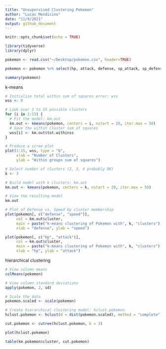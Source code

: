 ```yaml
---
title: "Unsupervised Clustering Pokemon"
author: "Lucas Mendicino"
date: "11/9/2021"
output: github_document
---
```

```r
knitr::opts_chunk$set(echo = TRUE)
```


```r
library(tidyverse)
library(dplyr)
```


```r
pokemon <- read.csv("~/Desktop/pokemon.csv", header=TRUE)

pokemon <- pokemon %>% select(hp, attack, defense, sp_attack, sp_defense, speed)
```

```r
summary(pokemon)

```

k-means
```r
# Initialize total within sum of squares error: wss
wss <- 0

# Look over 1 to 15 possible clusters
for (i in 1:15) {
  # Fit the model: km.out
  km.out <- kmeans(pokemon, centers = i, nstart = 20, iter.max = 50)
  # Save the within cluster sum of squares
  wss[i] <- km.out$tot.withinss
}

# Produce a scree plot
plot(1:15, wss, type = "b", 
     xlab = "Number of Clusters", 
     ylab = "Within groups sum of squares")

# Select number of clusters (2, 3, 4 probably OK)
k <- 3

# Build model with k clusters: km.out
km.out <- kmeans(pokemon, centers = k, nstart = 20, iter.max = 50)

# View the resulting model
km.out

# Plot of Defense vs. Speed by cluster membership
plot(pokemon[, c("defense", "speed")],
     col = km.out$cluster,
     main = paste("k-means clustering of Pokemon with", k, "clusters"),
     xlab = "defense", ylab = "speed")

```

```r

plot(pokemon[, c("hp", "attack")],
     col = km.out$cluster,
     main = paste("k-means clustering of Pokemon with", k, "clusters"),
     xlab = "hp", ylab = "attack")

```

hierarchical clustering

```r
# View column means
colMeans(pokemon) 

# View column standard deviations
apply(pokemon, 2, sd)

# Scale the data
pokemon.scaled <- scale(pokemon)

# Create hierarchical clustering model: hclust.pokemon
hclust.pokemon <- hclust(d = dist(pokemon.scaled), method = "complete")

cut.pokemon <- cutree(hclust.pokemon, k = 3)
```

```r
plot(hclust.pokemon)
```


```r
table(km.pokemon$cluster, cut.pokemon)
```

